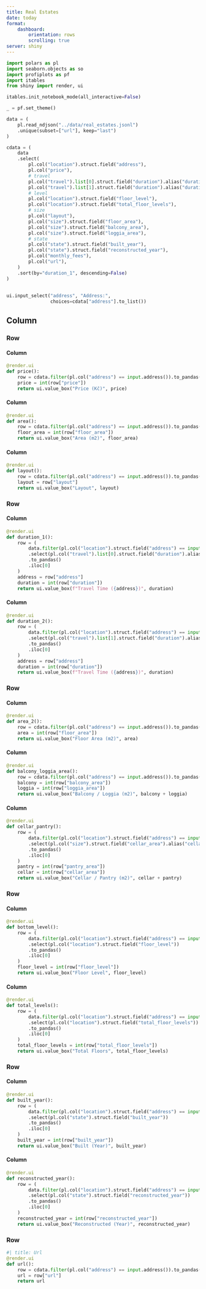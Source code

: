 ```yaml
---
title: Real Estates
date: today
format:
    dashboard:
        orientation: rows
        scrolling: true
server: shiny
---
```



```python
import polars as pl
import seaborn.objects as so
import profiplots as pf
import itables
from shiny import render, ui

itables.init_notebook_mode(all_interactive=False)

_ = pf.set_theme()
```


```python
data = (
    pl.read_ndjson("../data/real_estates.jsonl")
    .unique(subset=["url"], keep="last")
)
```

```python
cdata = (
    data
    .select(
        pl.col("location").struct.field("address"),
        pl.col("price"),
        # travel
        pl.col("travel").list[0].struct.field("duration").alias("duration_1"),
        pl.col("travel").list[1].struct.field("duration").alias("duration_2"),
        # level
        pl.col("location").struct.field("floor_level"),
        pl.col("location").struct.field("total_floor_levels"),
        # size
        pl.col("layout"),
        pl.col("size").struct.field("floor_area"),
        pl.col("size").struct.field("balcony_area"),
        pl.col("size").struct.field("loggia_area"),
        # state
        pl.col("state").struct.field("built_year"),
        pl.col("state").struct.field("reconstructed_year"),
        pl.col("monthly_fees"),
        pl.col("url"),
    )
    .sort(by="duration_1", descending=False)
)
```

## {.sidebar}

```python
ui.input_select("address", "Address:",
                choices=cdata["address"].to_list())
```

## Column {.flow}

### Row

#### Column {height="33%"}

```python
@render.ui
def price():
    row = cdata.filter(pl.col("address") == input.address()).to_pandas().iloc[0]
    price = int(row["price"])
    return ui.value_box("Price (Kč)", price)
```

#### Column {height="33%"}

```python
@render.ui
def area():
    row = cdata.filter(pl.col("address") == input.address()).to_pandas().iloc[0]
    floor_area = int(row["floor_area"])
    return ui.value_box("Area (m2)", floor_area)
```

#### Column {height="33%"}

```python
@render.ui
def layout():
    row = cdata.filter(pl.col("address") == input.address()).to_pandas().iloc[0]
    layout = row["layout"]
    return ui.value_box("Layout", layout)
```

### Row

#### Column {height="40%"}

```python
@render.ui
def duration_1():
    row = (
        data.filter(pl.col("location").struct.field("address") == input.address())
        .select(pl.col("travel").list[0].struct.field("duration").alias("duration"), pl.col("travel").list[0].struct.field("to_address").alias("address"))
        .to_pandas()
        .iloc[0]
    )
    address = row["address"]
    duration = int(row["duration"])
    return ui.value_box(f"Travel Time ({address})", duration)
```

#### Column {height="40%"}

```python
@render.ui
def duration_2():
    row = (
        data.filter(pl.col("location").struct.field("address") == input.address())
        .select(pl.col("travel").list[1].struct.field("duration").alias("duration"), pl.col("travel").list[1].struct.field("to_address").alias("address"))
        .to_pandas()
        .iloc[0]
    )
    address = row["address"]
    duration = int(row["duration"])
    return ui.value_box(f"Travel Time ({address})", duration)
```

### Row

#### Column

```python
@render.ui
def area_2():
    row = cdata.filter(pl.col("address") == input.address()).to_pandas().iloc[0]
    area = int(row["floor_area"])
    return ui.value_box("Floor Area (m2)", area)
```

#### Column

```python
@render.ui
def balcony_loggia_area():
    row = cdata.filter(pl.col("address") == input.address()).to_pandas().iloc[0]
    balcony = int(row["balcony_area"])
    loggia = int(row["loggia_area"])
    return ui.value_box("Balcony / Loggia (m2)", balcony + loggia)
```

#### Column

```python
@render.ui
def cellar_pantry():
    row = (
        data.filter(pl.col("location").struct.field("address") == input.address())
        .select(pl.col("size").struct.field("cellar_area").alias("cellar_area"), pl.col("size").struct.field("pantry_area").alias("pantry_area"))
        .to_pandas()
        .iloc[0]
    )
    pantry = int(row["pantry_area"])
    cellar = int(row["cellar_area"])
    return ui.value_box("Cellar / Pantry (m2)", cellar + pantry)
```

### Row

#### Column
```python
@render.ui
def bottom_level():
    row = (
        data.filter(pl.col("location").struct.field("address") == input.address())
        .select(pl.col("location").struct.field("floor_level"))
        .to_pandas()
        .iloc[0]
    )
    floor_level = int(row["floor_level"])
    return ui.value_box("Floor Level", floor_level)
```

#### Column
```python
@render.ui
def total_levels():
    row = (
        data.filter(pl.col("location").struct.field("address") == input.address())
        .select(pl.col("location").struct.field("total_floor_levels"))
        .to_pandas()
        .iloc[0]
    )
    total_floor_levels = int(row["total_floor_levels"])
    return ui.value_box("Total Floors", total_floor_levels)
```

### Row


#### Column
```python
@render.ui
def built_year():
    row = (
        data.filter(pl.col("location").struct.field("address") == input.address())
        .select(pl.col("state").struct.field("built_year"))
        .to_pandas()
        .iloc[0]
    )
    built_year = int(row["built_year"])
    return ui.value_box("Built (Year)", built_year)
```

#### Column
```python
@render.ui
def reconstructed_year():
    row = (
        data.filter(pl.col("location").struct.field("address") == input.address())
        .select(pl.col("state").struct.field("reconstructed_year"))
        .to_pandas()
        .iloc[0]
    )
    reconstructed_year = int(row["reconstructed_year"])
    return ui.value_box("Reconstructed (Year)", reconstructed_year)
```

### Row

```python
#| title: Url
@render.ui
def url():
    row = cdata.filter(pl.col("address") == input.address()).to_pandas().iloc[0]
    url = row["url"]
    return url
```
